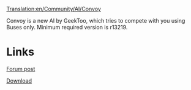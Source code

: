 [[Translation:en/Community/AI/Convoy]]
{{en/Development/Script/Navigation}}

Convoy is a new AI by GeekToo, which tries to compete with you using Buses only.
Minimum required version is r13219.

=Links=
[http://www.tt-forums.net/viewtopic.php?p=699478#p699478 Forum post]

[http://www.tt-forums.net/download/file.php?id=92501 Download]